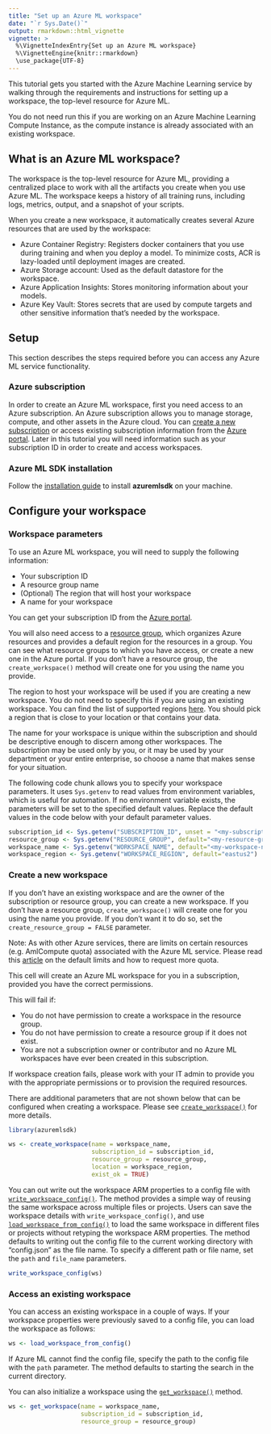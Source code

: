 ```yaml
---
title: "Set up an Azure ML workspace"
date: "`r Sys.Date()`"
output: rmarkdown::html_vignette
vignette: >
  %\VignetteIndexEntry{Set up an Azure ML workspace}
  %\VignetteEngine{knitr::rmarkdown}
  \use_package{UTF-8}
---
```


This tutorial gets you started with the Azure Machine Learning service by walking through the requirements and instructions for setting up a workspace, the top-level resource for Azure ML.

You do not need run this if you are working on an Azure Machine Learning Compute Instance, as the compute instance is already associated with an existing workspace.

## What is an Azure ML workspace?
The workspace is the top-level resource for Azure ML, providing a centralized place to work with all the artifacts you create when you use Azure ML. The workspace keeps a history of all training runs, including logs, metrics, output, and a snapshot of your scripts.

When you create a new workspace, it automatically creates several Azure resources that are used by the workspace:

* Azure Container Registry: Registers docker containers that you use during training and when you deploy a model. To minimize costs, ACR is lazy-loaded until deployment images are created.
* Azure Storage account: Used as the default datastore for the workspace.
* Azure Application Insights: Stores monitoring information about your models.
* Azure Key Vault: Stores secrets that are used by compute targets and other sensitive information that's needed by the workspace.

## Setup
This section describes the steps required before you can access any Azure ML service functionality.

### Azure subscription
In order to create an Azure ML workspace, first you need access to an Azure subscription. An Azure subscription allows you to manage storage, compute, and other assets in the Azure cloud. You can [create a new subscription](https://azure.microsoft.com/en-us/free/) or access existing subscription information from the [Azure portal](https://portal.azure.com/). Later in this tutorial you will need information such as your subscription ID in order to create and access workspaces.

### Azure ML SDK installation
Follow the [installation guide](https://azure.github.io/azureml-sdk-for-r/articles/installation.html) to install **azuremlsdk** on your machine.

## Configure your workspace
### Workspace parameters
To use an Azure ML workspace, you will need to supply the following information:

* Your subscription ID
* A resource group name
* (Optional) The region that will host your workspace
* A name for your workspace

You can get your subscription ID from the [Azure portal](https://portal.azure.com/).

You will also need access to a [resource group](https://docs.microsoft.com/en-us/azure/azure-resource-manager/resource-group-overview#resource-groups), which organizes Azure resources and provides a default region for the resources in a group. You can see what resource groups to which you have access, or create a new one in the Azure portal. If you don't have a resource group, the `create_workspace()` method will create one for you using the name you provide.

The region to host your workspace will be used if you are creating a new workspace. You do not need to specify this if you are using an existing workspace. You can find the list of supported regions [here](https://azure.microsoft.com/en-us/global-infrastructure/services/?products=machine-learning-service). You should pick a region that is close to your location or that contains your data.

The name for your workspace is unique within the subscription and should be descriptive enough to discern among other workspaces. The subscription may be used only by you, or it may be used by your department or your entire enterprise, so choose a name that makes sense for your situation.

The following code chunk allows you to specify your workspace parameters. It uses `Sys.getenv` to read values from environment variables, which is useful for automation. If no environment variable exists, the parameters will be set to the specified default values. Replace the default values in the code below with your default parameter values.

``` r
subscription_id <- Sys.getenv("SUBSCRIPTION_ID", unset = "<my-subscription-id>")
resource_group <- Sys.getenv("RESOURCE_GROUP", default="<my-resource-group>")
workspace_name <- Sys.getenv("WORKSPACE_NAME", default="<my-workspace-name>")
workspace_region <- Sys.getenv("WORKSPACE_REGION", default="eastus2")
``` 

### Create a new workspace
If you don't have an existing workspace and are the owner of the subscription or resource group, you can create a new workspace. If you don't have a resource group, `create_workspace()` will create one for you using the name you provide. If you don't want it to do so, set the `create_resource_group = FALSE` parameter.

Note: As with other Azure services, there are limits on certain resources (e.g. AmlCompute quota) associated with the Azure ML service. Please read this [article](https://docs.microsoft.com/en-us/azure/machine-learning/service/how-to-manage-quotas) on the default limits and how to request more quota.

This cell will create an Azure ML workspace for you in a subscription, provided you have the correct permissions.

This will fail if:

* You do not have permission to create a workspace in the resource group.
* You do not have permission to create a resource group if it does not exist.
* You are not a subscription owner or contributor and no Azure ML workspaces have ever been created in this subscription.

If workspace creation fails, please work with your IT admin to provide you with the appropriate permissions or to provision the required resources.

There are additional parameters that are not shown below that can be configured when creating a workspace. Please see [`create_workspace()`](https://azure.github.io/azureml-sdk-for-r/reference/create_workspace.html) for more details.

``` r
library(azuremlsdk)

ws <- create_workspace(name = workspace_name,
                       subscription_id = subscription_id,
                       resource_group = resource_group,
                       location = workspace_region,
                       exist_ok = TRUE)
```

You can out write out the workspace ARM properties to a config file with [`write_workspace_config()`](https://azure.github.io/azureml-sdk-for-r/reference/write_workspace_config.html). The method provides a simple way of reusing the same workspace across multiple files or projects. Users can save the workspace details with `write_workspace_config()`, and use [`load_workspace_from_config()`](https://azure.github.io/azureml-sdk-for-r/reference/load_workspace_from_config.html) to load the same workspace in different files or projects without retyping the workspace ARM properties. The method defaults to writing out the config file to the current working directory with "config.json" as the file name. To specify a different path or file name, set the `path` and `file_name` parameters.

``` r
write_workspace_config(ws)
```

### Access an existing workspace
You can access an existing workspace in a couple of ways. If your workspace properties were previously saved to a config file, you can load the workspace as follows:

``` r
ws <- load_workspace_from_config()
```

If Azure ML cannot find the config file, specify the path to the config file with the `path` parameter. The method defaults to starting the search in the current directory.

You can also initialize a workspace using the [`get_workspace()`](https://azure.github.io/azureml-sdk-for-r/reference/get_workspace.html) method.

``` r
ws <- get_workspace(name = workspace_name,
                    subscription_id = subscription_id,
                    resource_group = resource_group)
```